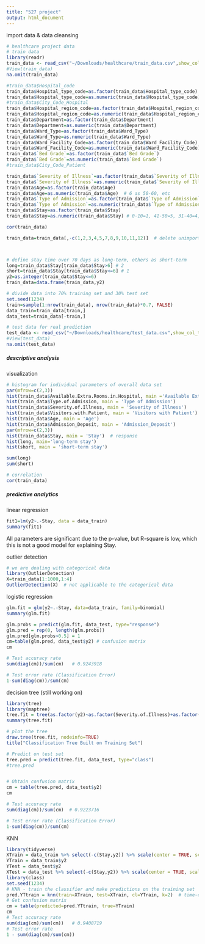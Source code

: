 ```yaml
---
title: "527 project"
output: html_document
---
```


import data & data cleansing
```r
# healthcare project data
# train data
library(readr)
train_data <- read_csv("~/Downloads/healthcare/train_data.csv",show_col_types = FALSE)
#View(train_data)
na.omit(train_data)

#train_data$Hospital_code
train_data$Hospital_type_code=as.factor(train_data$Hospital_type_code)
train_data$Hospital_type_code=as.numeric(train_data$Hospital_type_code)
#train_data$City_Code_Hospital
train_data$Hospital_region_code=as.factor(train_data$Hospital_region_code)
train_data$Hospital_region_code=as.numeric(train_data$Hospital_region_code)
train_data$Department=as.factor(train_data$Department)
train_data$Department=as.numeric(train_data$Department)
train_data$Ward_Type=as.factor(train_data$Ward_Type)
train_data$Ward_Type=as.numeric(train_data$Ward_Type)
train_data$Ward_Facility_Code=as.factor(train_data$Ward_Facility_Code)
train_data$Ward_Facility_Code=as.numeric(train_data$Ward_Facility_Code)
train_data$`Bed Grade`=as.factor(train_data$`Bed Grade`)
train_data$`Bed Grade`=as.numeric(train_data$`Bed Grade`)
#train_data$City_Code_Patient

train_data$`Severity of Illness`=as.factor(train_data$`Severity of Illness`)
train_data$`Severity of Illness`=as.numeric(train_data$`Severity of Illness`)  # extreme=1, moderate=3, minor=2
train_data$Age=as.factor(train_data$Age)  
train_data$Age=as.numeric(train_data$Age)  # 6 as 50-60, etc
train_data$`Type of Admission`=as.factor(train_data$`Type of Admission`)
train_data$`Type of Admission`=as.numeric(train_data$`Type of Admission`)  # emergency=1, trauma=2, urgent=3
train_data$Stay=as.factor(train_data$Stay) 
train_data$Stay=as.numeric(train_data$Stay) # 0-10=1, 41-50=5, 31-40=4, 20-nov=2, 51-60=6, 71-80=8, more than 100=11, 81-90=9, 91-100=10, 61-70=7, 21-30=3

cor(train_data)

train_data=train_data[,-c(1,2,3,4,5,7,8,9,10,11,12)]  # delete unimportant variables



# define stay time over 70 days as long-term, others as short-term
long=train_data$Stay[train_data$Stay>6] # 2
short=train_data$Stay[train_data$Stay<=6] # 1
y2=as.integer(train_data$Stay<=6)
train_data=data.frame(train_data,y2)

# divide data into 70% training set and 30% test set
set.seed(1234)
train=sample(1:nrow(train_data), nrow(train_data)*0.7, FALSE)
data_train=train_data[train,]
data_test=train_data[-train,]

# test data for real prediction
test_data <- read_csv("~/Downloads/healthcare/test_data.csv",show_col_types = FALSE)
#View(test_data)
na.omit(test_data)

```


##### descriptive analysis

visualization
```r
# histogram for individual parameters of overall data set 
par(mfrow=c(2,3))
hist(train_data$Available.Extra.Rooms.in.Hospital, main ='Available Extra Rooms in Hospital')
hist(train_data$Type.of.Admission, main = 'Type of Admission')
hist(train_data$Severity.of.Illness, main = 'Severity of Illness')
hist(train_data$Visitors.with.Patient, main = 'Visitors with Patient')
hist(train_data$Age, main = 'Age')
hist(train_data$Admission_Deposit, main = 'Admission_Deposit')
par(mfrow=c(2,3))
hist(train_data$Stay, main = 'Stay')  # response
hist(long, main='long-term stay')
hist(short, main = 'short-term stay')

sum(long)
sum(short)

# correlation
cor(train_data)

```


##### predictive analytics

linear regression
```r
fit1=lm(y2~.-Stay, data = data_train)
summary(fit1)

```
All parameters are significant due to the p-value, but R-square is low, which this is not a good model for explaining Stay. 

outlier detection
```r
# we are dealing with categorical data
library(OutlierDetection)
X=train_data[1:1000,1:4]
OutlierDetection(X)  # not applicable to the categorical data
```



logistic regression
```r
glm.fit = glm(y2~.-Stay, data=data_train, family=binomial)
summary(glm.fit)

glm.probs = predict(glm.fit, data_test, type="response")
glm.pred = rep(0, length(glm.probs))
glm.pred[glm.probs>0.5] = 1
cm=table(glm.pred, data_test$y2) # confusion matrix
cm

# Test accuracy rate
sum(diag(cm))/sum(cm)   # 0.9243918

# Test error rate (Classification Error)
1-sum(diag(cm))/sum(cm)

```


decision tree (still working on)
```r
library(tree)
library(maptree)
tree.fit = tree(as.factor(y2)~as.factor(Severity.of.Illness)+as.factor(Age)+as.factor(Type.of.Admission)+Available.Extra.Rooms.in.Hospital+Visitors.with.Patient+Admission_Deposit, data = data_train)
summary(tree.fit)

# plot the tree    
draw.tree(tree.fit, nodeinfo=TRUE) 
title("Classification Tree Built on Training Set")

# Predict on test set
tree.pred = predict(tree.fit, data_test, type="class") 
#tree.pred


# Obtain confusion matrix
cm = table(tree.pred, data_test$y2)
cm

# Test accuracy rate
sum(diag(cm))/sum(cm)  # 0.9223716

# Test error rate (Classification Error)
1-sum(diag(cm))/sum(cm)

```



KNN
```r
library(tidyverse)
XTrain = data_train %>% select(-c(Stay,y2)) %>% scale(center = TRUE, scale = TRUE)
YTrain = data_train$y2
YTest = data_test$y2
XTest = data_test %>% select(-c(Stay,y2)) %>% scale(center = TRUE, scale = TRUE)
library(class)
set.seed(1234)
# KNN - train the classifier and make predictions on the training set
pred.YTtrain = knn(train=XTrain, test=XTrain, cl=YTrain, k=2)  # time-consuming
# Get confusion matrix
cm = table(predicted=pred.YTtrain, true=YTrain)
cm
# Test accuracy rate
sum(diag(cm)/sum(cm))   # 0.9408719
# Test error rate
1 - sum(diag(cm)/sum(cm))

```










